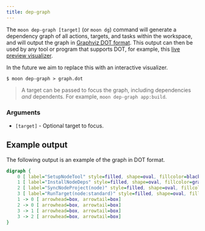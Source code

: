 ```yaml
---
title: dep-graph
---
```



<VersionLabel header version="0.7" />

The `moon dep-graph [target]` (or `moon dg`) command will generate a dependency graph of all
actions, targets, and tasks within the workspace, and will output the graph in
[Graphviz DOT format](https://graphviz.org/doc/info/lang.html). This output can then be used by any
tool or program that supports DOT, for example, this
[live preview visualizer](https://dreampuf.github.io/GraphvizOnline).

In the future we aim to replace this with an interactive visualizer.

```shell
$ moon dep-graph > graph.dot
```

> A target can be passed to focus the graph, including dependencies _and_ dependents. For example,
> `moon dep-graph app:build`.

### Arguments

- `[target]` - Optional target to focus.

## Example output

The following output is an example of the graph in DOT format.

```dot
digraph {
    0 [ label="SetupNodeTool" style=filled, shape=oval, fillcolor=black, fontcolor=white]
    1 [ label="InstallNodeDeps" style=filled, shape=oval, fillcolor=gray, fontcolor=black]
    2 [ label="SyncNodeProject(node)" style=filled, shape=oval, fillcolor=gray, fontcolor=black]
    3 [ label="RunTarget(node:standard)" style=filled, shape=oval, fillcolor=gray, fontcolor=black]
    1 -> 0 [ arrowhead=box, arrowtail=box]
    2 -> 0 [ arrowhead=box, arrowtail=box]
    3 -> 1 [ arrowhead=box, arrowtail=box]
    3 -> 2 [ arrowhead=box, arrowtail=box]
}
```

